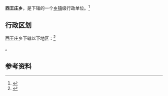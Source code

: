 {{中国乡级行政区|37/04/02/202/000}}

'''西王庄乡'''，是{{PRC admin/fullname|37/04/02/202/000|3}}下辖的一个[[乡镇|乡镇]]级行政单位。<ref>{{PRC admin/ref sgc|{{PRC admin/parent|37/04/02/202/000}}}}</ref>

== 行政区划 ==

西王庄乡下辖以下地区：<ref>{{PRC admin/ref sgc|37/04/02/202/000}}</ref>

{{PRC admin/children|37/04/02/202/000}}。

== 参考资料 ==

{{reflist}}

{{行政区划小作品}}
{{PRC admin/navcat|37/04/02/202/000}}